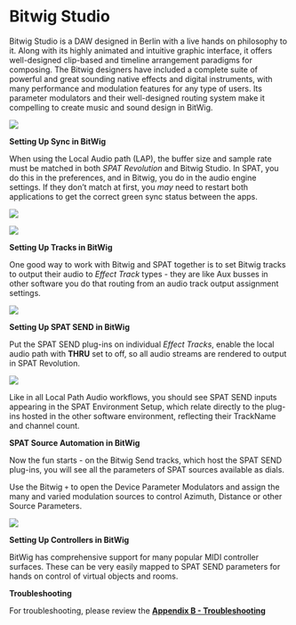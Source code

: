 # Bitwig Studio

Bitwig Studio is a DAW designed in Berlin with a live hands on philosophy to it.
Along with its highly animated and intuitive graphic interface, it offers well-designed clip-based and timeline arrangement paradigms for composing. 
The Bitwig designers have included a complete suite of powerful and great sounding native effects and digital instruments, with many performance and modulation features for any type of users. 
Its parameter modulators and their well-designed routing system make it compelling to create music and sound design in BitWig.

![](https://media.githubusercontent.com/media/FLUX-SE/doc_images/main/SpatR/ThirdParty/BitwigMainWindows.png)


**Setting Up Sync in BitWig**

When using the Local Audio path (LAP), the buffer size and sample rate must be matched in both _SPAT Revolution_ and Bitwig Studio. 
In SPAT, you do this in the preferences, and in Bitwig, you do in the audio engine settings. 
If they don't match at first, you _may_ need to restart  both applications to get the correct green sync status between the apps.

![](https://media.githubusercontent.com/media/FLUX-SE/doc_images/main/SpatR/ThirdParty/BitwigPreferences.jpg)

![](https://media.githubusercontent.com/media/FLUX-SE/doc_images/main/SpatR/Preference/HardwareIO.png)

**Setting Up Tracks in BitWig**

One good way to work with Bitwig and SPAT together is to set Bitwig tracks to output their audio to _Effect Track_ types - they are like Aux busses in other software you do that routing from an audio track output assignment settings.

![](https://media.githubusercontent.com/media/FLUX-SE/doc_images/main/SpatR/ThirdParty/BitwigSend.jpg)

**Setting Up SPAT SEND in BitWig**

Put the SPAT SEND plug-ins on individual _Effect Tracks_, enable the local audio path with **THRU** set to off, so all audio streams are rendered to output in SPAT Revolution.

![](https://media.githubusercontent.com/media/FLUX-SE/doc_images/main/SpatR/ThirdParty/BitwigSendMainSetup.jpg)

Like in all Local Path Audio workflows, you should see SPAT SEND inputs appearing in the SPAT Environment Setup, which relate directly to the plug-ins hosted in the other software environment, reflecting their TrackName and channel count.


**SPAT Source Automation in BitWig**

Now the fun starts - on the Bitwig Send tracks, which host the SPAT SEND plug-ins, you will see all the parameters of SPAT sources available as dials. 

Use the Bitwig <code>+</code> to open the Device Parameter Modulators and assign the many and varied modulation sources to control Azimuth, Distance or other Source Parameters.

![](https://media.githubusercontent.com/media/FLUX-SE/doc_images/main/SpatR/ThirdParty/BitwigModulators.jpg)

**Setting Up Controllers in BitWig**

BitWig has comprehensive support for many popular MIDI controller surfaces.
These can be very easily mapped to SPAT SEND parameters for hands on control of virtual objects and rooms.


**Troubleshooting**

For troubleshooting, please review the **[Appendix B - Troubleshooting](Appendix_B.md)**

